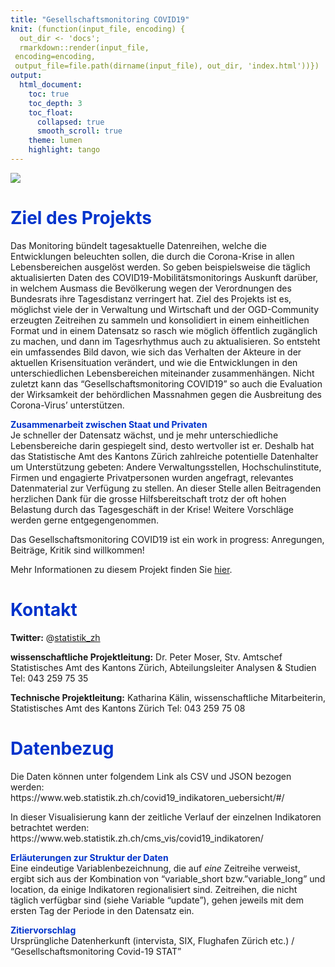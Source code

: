 ```yaml
---
title: "Gesellschaftsmonitoring COVID19"
knit: (function(input_file, encoding) {
  out_dir <- 'docs';
  rmarkdown::render(input_file,
 encoding=encoding,
 output_file=file.path(dirname(input_file), out_dir, 'index.html'))})
output: 
  html_document:
    toc: true
    toc_depth: 3
    toc_float:
      collapsed: true
      smooth_scroll: true
    theme: lumen
    highlight: tango
---
```


<style type="text/css">
.main-container {
  max-width: 1800px;
  margin-left: 0;
  margin-right: auto;
}
blockquote {
    padding: 10px 20px;
    margin: 0 0 20px;
    font-size: 14px;
    border-left: 5px solid #eee;
}

h1.title {
  font-size: 38px;
  color: #000000;
  }
  
h1 { /* Header 1 */
  font-size: 28px;
  color: #0033cc;
}
h2 { /* Header 2 */
    font-size: 12px;
	color: #0033cc
}
h3 { /* Header 3 */
    font-size: 12px;
	color: #0033cc
}
</style>

![](./KtZuerichLogo.png)


# Ziel des Projekts

Das Monitoring bündelt tagesaktuelle Datenreihen, welche die Entwicklungen beleuchten sollen, die durch die Corona-Krise in allen Lebensbereichen ausgelöst werden. So geben beispielsweise die täglich aktualisierten Daten des COVID19-Mobilitätsmonitorings Auskunft darüber, in welchem Ausmass die Bevölkerung wegen der Verordnungen des Bundesrats ihre Tagesdistanz verringert hat. Ziel des Projekts ist es, möglichst viele der in Verwaltung und Wirtschaft und der OGD-Community erzeugten Zeitreihen zu sammeln und konsolidiert in einem einheitlichen Format und in einem Datensatz so rasch wie möglich öffentlich zugänglich zu machen, und dann im Tagesrhythmus auch zu aktualisieren. So entsteht ein umfassendes Bild davon, wie sich das Verhalten der Akteure in der aktuellen Krisensituation verändert, und wie die Entwicklungen in den unterschiedlichen Lebensbereichen miteinander zusammenhängen. Nicht zuletzt kann das "Gesellschaftsmonitoring COVID19" so auch die Evaluation der Wirksamkeit der behördlichen Massnahmen gegen die Ausbreitung des Corona-Virus' unterstützen.


<span style="color:#0033cc">**Zusammenarbeit zwischen Staat und Privaten**</span> <br>
Je schneller der Datensatz wächst, und je mehr unterschiedliche Lebensbereiche darin gespiegelt sind, desto wertvoller ist er. Deshalb hat das Statistische Amt des Kantons Zürich zahlreiche potentielle Datenhalter um Unterstützung gebeten: Andere Verwaltungsstellen, Hochschulinstitute, Firmen und engagierte Privatpersonen wurden angefragt, relevantes Datenmaterial zur Verfügung zu stellen. An dieser Stelle allen Beitragenden herzlichen Dank für die grosse Hilfsbereitschaft trotz der oft hohen Belastung durch das Tagesgeschäft in der Krise! Weitere Vorschläge werden gerne entgegengenommen.


Das Gesellschaftsmonitoring COVID19 ist ein work in progress: Anregungen, Beiträge, Kritik sind willkommen!

Mehr Informationen zu diesem Projekt finden Sie [hier](https://bit.ly/2UbzLdv).


# Kontakt

**Twitter:** @[statistik_zh](https://twitter.com/statistik_zh)


**wissenschaftliche Projektleitung:** Dr. Peter Moser, Stv. Amtschef Statistisches Amt des Kantons Zürich, Abteilungsleiter Analysen & Studien Tel: 043 259 75 35

**Technische Projektleitung:** Katharina Kälin, wissenschaftliche Mitarbeiterin, Statistisches Amt des Kantons Zürich Tel: 043 259 75 08

# Datenbezug

Die Daten können unter folgendem Link als CSV und JSON bezogen werden: <br>
https://www.web.statistik.zh.ch/covid19_indikatoren_uebersicht/#/

In dieser Visualisierung kann der zeitliche Verlauf der einzelnen Indikatoren betrachtet werden:  <br>
https://www.web.statistik.zh.ch/cms_vis/covid19_indikatoren/

<span style="color:#0033cc">**Erläuterungen zur Struktur der Daten**</span> <br>
Eine eindeutige Variablenbezeichnung, die auf *eine* Zeitreihe verweist, ergibt sich aus der Kombination von "variable_short bzw. "variable_long" und location, da einige Indikatoren regionalisiert sind. Zeitreihen, die nicht täglich verfügbar sind (siehe Variable "update"), gehen jeweils mit dem ersten Tag der Periode in den Datensatz ein.   

<span style="color:#0033cc">**Zitiervorschlag**</span> <br>
Ursprüngliche Datenherkunft (intervista, SIX, Flughafen Zürich etc.) / "Gesellschaftsmonitoring Covid-19 STAT"


